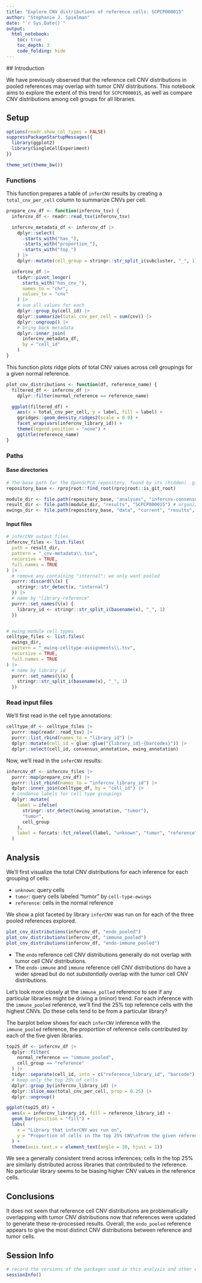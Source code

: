 ```yaml
---
title: "Explore CNV distributions of reference cells: SCPCP000015"
author: "Stephanie J. Spielman"
date: "`r Sys.Date()`"
output:
  html_notebook:
    toc: true
    toc_depth: 3
    code_folding: hide
---
```

  
  
  ## Introduction
  
  We have previously observed that the reference cell CNV distributions in pooled references may overlap with tumor CNV distributions.
This notebook aims to explore the extent of this trend for `SCPCP000015`, as well as compare CNV distributions among cell groups for all libraries. 

## Setup

```r
options(readr.show_col_types = FALSE)
suppressPackageStartupMessages({
  library(ggplot2)
  library(SingleCellExperiment)
})

theme_set(theme_bw())
```

### Functions

This function prepares a table of `inferCNV` results by creating a `total_cnv_per_cell` column to summarize CNVs per cell. 

```r
prepare_cnv_df <- function(infercnv_tsv) {
  infercnv_df <- readr::read_tsv(infercnv_tsv)

  infercnv_metadata_df <- infercnv_df |>
    dplyr::select(
      -starts_with("has_"),
      -starts_with("proportion_"),
      -starts_with("top_")
    ) |>
    dplyr::mutate(cell_group = stringr::str_split_i(subcluster, "_", 1))

  infercnv_df |>
    tidyr::pivot_longer(
      starts_with("has_cnv_"),
      names_to = "chr",
      values_to = "cnv"
    ) |>
    # sum all values for each
    dplyr::group_by(cell_id) |>
    dplyr::summarize(total_cnv_per_cell = sum(cnv)) |>
    dplyr::ungroup() |>
    # bring back metadata
    dplyr::inner_join(
      infercnv_metadata_df,
      by = "cell_id"
    )
}
```


This function plots ridge plots of total CNV values across cell groupings for a given normal reference.

```r
plot_cnv_distributions <- function(df, reference_name) {
  filtered_df <- infercnv_df |>
    dplyr::filter(normal_reference == reference_name)

  ggplot(filtered_df) +
    aes(x = total_cnv_per_cell, y = label, fill = label) +
    ggridges::geom_density_ridges2(scale = 0.9) +
    facet_wrap(vars(infercnv_library_id)) +
    theme(legend.position = "none") +
    ggtitle(reference_name)
}
```


### Paths

#### Base directories


```r
# The base path for the OpenScPCA repository, found by its (hidden) .git directory
repository_base <- rprojroot::find_root(rprojroot::is_git_root)

module_dir <- file.path(repository_base, "analyses", "infercnv-consensus-cell-type")
result_dir <- file.path(module_dir, "results", "SCPCP000015") # organized as sample/reference/infercnv results
ewings_dir <- file.path(repository_base, "data", "current", "results", "cell-type-ewings", "SCPCP000015")
```

#### Input files

```r
# inferCNV output files
infercnv_files <- list.files(
  path = result_dir,
  pattern = "_cnv-metadata\\.tsv",
  recursive = TRUE,
  full.names = TRUE
) |>
  # remove any containing "internal"; we only want pooled
  purrr::discard(\(x) {
    stringr::str_detect(x, "internal")
  }) |>
  # name by "library-reference"
  purrr::set_names(\(x) {
    library_id <- stringr::str_split_i(basename(x), "_", 1)
  })


# ewing module cell types
celltype_files <- list.files(
  ewings_dir,
  pattern = "_ewing-celltype-assignments\\.tsv",
  recursive = TRUE,
  full.names = TRUE
) |>
  # name by library id
  purrr::set_names(\(x) {
    stringr::str_split_i(basename(x), "_", 1)
  })
```


### Read input files


We'll first read in the cell type annotations:
```r
celltype_df <- celltype_files |>
  purrr::map(readr::read_tsv) |>
  purrr::list_rbind(names_to = "library_id") |>
  dplyr::mutate(cell_id = glue::glue("{library_id}-{barcodes}")) |>
  dplyr::select(cell_id, consensus_annotation, ewing_annotation)
```


Now, we'll read in the `inferCNV` results:
```r
infercnv_df <- infercnv_files |>
  purrr::map(prepare_cnv_df) |>
  purrr::list_rbind(names_to = "infercnv_library_id") |>
  dplyr::inner_join(celltype_df, by = "cell_id") |>
  # condense labels for cell type groupings
  dplyr::mutate(
    label = ifelse(
      stringr::str_detect(ewing_annotation, "tumor"),
      "tumor",
      cell_group
    ),
    label = forcats::fct_relevel(label, "unknown", "tumor", "reference")
  )
```


## Analysis

We'll first visualize the total CNV distributions for each inference for each grouping of cells:

- `unknown`: query cells
- `tumor`: query cells labeled "tumor" by `cell-type-ewings`
- `reference`: cells in the normal reference

We show a plot faceted by library `inferCNV` was run on for each of the three pooled references explored.

```r
plot_cnv_distributions(infercnv_df, "endo_pooled")
plot_cnv_distributions(infercnv_df, "immune_pooled")
plot_cnv_distributions(infercnv_df, "endo-immune_pooled")
```


* The `endo` reference cell CNV distributions generally do not overlap with tumor cell CNV distributions.
* The `endo-immune` and `immune` reference cell CNV distributions do have a wider spread but do not _substantially_ overlap with the tumor cell CNV distributions. 


Let's look more closely at the `immune_polled` reference to see if any particular libraries might be driving a (minor) trend.
For each inference with the `immune_pooled` reference, we'll find the 25\% top reference cells with the highest CNVs.
Do these cells tend to be from a particular library?


The barplot below shows for each `inferCNV` inference with the `immune_pooled` reference, the proportion of reference cells contributed by each of the five given libraries.

```r
top25_df <- infercnv_df |>
  dplyr::filter(
    normal_reference == "immune_pooled",
    cell_group == "reference"
  ) |>
  tidyr::separate(cell_id, into = c("reference_library_id", "barcode"), sep = "-") |>
  # keep only the top 25% of cells
  dplyr::group_by(infercnv_library_id) |>
  dplyr::slice_max(total_cnv_per_cell, prop = 0.25) |>
  dplyr::ungroup()

ggplot(top25_df) +
  aes(x = infercnv_library_id, fill = reference_library_id) +
  geom_bar(position = "fill") +
  labs(
    x = "Library that inferCNV was run on",
    y = "Proportion of cells in the top 25% CNV\nfrom the given reference library"
  ) +
  theme(axis.text.x = element_text(angle = 30, hjust = 1))
```



We see a generally consistent trend across inferences; cells in the top 25\% are similarly distributed across libraries that contributed to the reference. 
No particular library seems to be biasing higher CNV values in the reference cells.


## Conclusions

It does not seem that reference cell CNV distributions are problematically overlapping with tumor CNV distributions now that references were updated to generate these re-processed results.
Overall, the `endo_pooled` reference appears to give the most distinct CNV distributions between reference and tumor cells.

## Session Info

```r
# record the versions of the packages used in this analysis and other environment information
sessionInfo()
```

